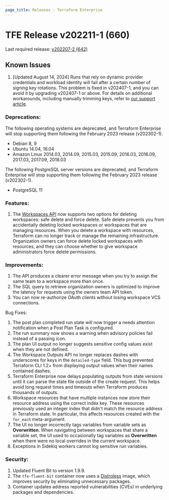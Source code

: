 ```yaml
---
page_title: Releases - Terraform Enterprise
---
```


# TFE Release v202211-1 (660)

Last required release: [v202207-2 (642)](/enterprise/releases/2022/v202207-2)

## Known Issues
1. [Updated August 14, 2024] Runs that rely on dynamic provider credentials and workload identity will fail after a certain number of signing key rotations. This problem is fixed in v202407-1, and you can avoid it by upgrading v202407-1 or above. For details on additional workarounds, including manually trimming keys, refer to [our support article](https://support.hashicorp.com/hc/en-us/articles/31715716966419-Issue-with-OIDC-Vault-key-rotation-mechanism-to-incorrectly-identify-the-newest-signing-key).

### Deprecations:

The following operating systems are deprecated, and Terraform Enterprise will stop supporting them following the February 2023 release (v202302-1).

- Debian 8, 9
- Ubuntu 14.04, 16.04
- Amazon Linux 2014.03, 2014.09, 2015.03, 2015.09, 2016.03, 2016.09, 2017.03, 2017.09, 2018.03

The following PostgreSQL server versions are deprecated, and Terraform Enterprise will stop supporting them following the February 2023 release (v202302-1).

- PostgreSQL 11

### Features:

1. The [Workspaces API](/enterprise/api-docs/workspaces) now supports two options for deleting workspaces: safe delete and force delete. Safe delete prevents you from accidentally deleting locked workspaces or workspaces that are managing resources. When you delete a workspace with resources, Terraform can no longer track or manage the remaining infrastructure. Organization owners can force delete locked workspaces with resources, and they can choose whether to give workspace administrators force delete permissions.

### Improvements:

1. The API produces a clearer error message when you try to assign the same team to a workspace more than once.
1. The SQL query to retrieve organization owners is optimized to improve the latency for requests using the owners team API token.
1. You can now re-authorize OAuth clients without losing workspace VCS connections.

Bug Fixes:
1. The post plan completed run state will now trigger a needs attention notification when a Post Plan Task is configured.
1. The run summary now shows a warning when advisory policies fail instead of a passing icon.
1. The plan UI output no longer suggests sensitive config values exist when they are not defined.
1. The Workspace Outputs API no longer replaces dashes with underscores for keys in the `detailed-type` field. This bug prevented Terraform CLI 1.2+ from displaying output values when their names contained dashes.
1. Terraform Enterprise now delays populating outputs from state versions until it can parse the state file outside of the create request. This helps avoid long request times and timeouts when Terraform produces thousands of outputs.
1. Workspace resources that have multiple instances now store their resource address using the correct index key. These resources previously used an integer index that didn't match the resource address in Terraform state. In particular, this affects resources created with the `for_each` meta-argument.
1. The UI no longer incorrectly tags variables from variable sets as **Overwritten**. When navigating between workspaces that share a variable set, the UI used to occasionally tag variables as **Overwritten** when there were no local overrides in the current workspace.
1. Exceptions in Sidekiq workers cannot log sensitive run variables.

### Security:

1. Updated Fluent Bit to version 1.9.9.
1. The `tfe-fluent-bit` container now uses a [Distroless](https://github.com/GoogleContainerTools/distroless) image, which improves security by eliminating unnecessary packages.
1. Container updates address reported vulnerabilities (CVEs) in underlying packages and dependencies.

